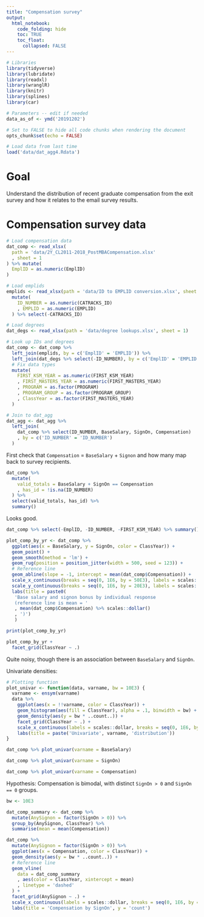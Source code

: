```yaml
---
title: "Compensation survey"
output:
  html_notebook:
    code_folding: hide
    toc: TRUE
    toc_float:
      collapsed: FALSE
---
```


<style>
#header .btn-group {
    display: none;
}
</style>

```r
# Libraries
library(tidyverse)
library(lubridate)
library(readxl)
library(wranglR)
library(knitr)
library(splines)
library(car)

# Parameters -- edit if needed
data_as_of <- ymd('20191202')

# Set to FALSE to hide all code chunks when rendering the document
opts_chunk$set(echo = FALSE)
```
```r
# Load data from last time
load('data/dat_agg4.Rdata')
```

# Goal

Understand the distribution of recent graduate compensation from the exit survey and how it relates to the email survey results.

# Compensation survey data

```r
# Load compensation data
dat_comp <- read_xlsx(
  path = 'data/2Y_CL2011-2018_PostMBACompensation.xlsx'
  , sheet = 1
) %>% mutate(
  EmplID = as.numeric(EmplID)
)

# Load emplids
emplids <- read_xlsx(path = 'data/ID to EMPLID conversion.xlsx', sheet = 1) %>%
  mutate(
    ID_NUMBER = as.numeric(CATRACKS_ID)
    , EMPLID = as.numeric(EMPLID)
  ) %>% select(-CATRACKS_ID)

# Load degrees
dat_degs <- read_xlsx(path = 'data/degree lookups.xlsx', sheet = 1)

# Look up IDs and degrees
dat_comp <- dat_comp %>%
  left_join(emplids, by = c('EmplID' = 'EMPLID')) %>%
  left_join(dat_degs %>% select(-ID_NUMBER), by = c('EmplID' = 'EMPLID')) %>%
  # Fix data types
  mutate(
    FIRST_KSM_YEAR = as.numeric(FIRST_KSM_YEAR)
    , FIRST_MASTERS_YEAR = as.numeric(FIRST_MASTERS_YEAR)
    , PROGRAM = as.factor(PROGRAM)
    , PROGRAM_GROUP = as.factor(PROGRAM_GROUP)
    , ClassYear = as.factor(FIRST_MASTERS_YEAR)
  )

# Join to dat_agg
dat_agg <- dat_agg %>%
  left_join(
    dat_comp %>% select(ID_NUMBER, BaseSalary, SignOn, Compensation)
    , by = c('ID_NUMBER' = 'ID_NUMBER')
  )
```

First check that `Compensation` = `BaseSalary` + `Signon` and how many map back to survey recipients.

```r
dat_comp %>%
  mutate(
    valid_totals = BaseSalary + SignOn == Compensation
    , has_id = !is.na(ID_NUMBER)
  ) %>%
  select(valid_totals, has_id) %>%
  summary()
```

Looks good.

```r
dat_comp %>% select(-EmplID, -ID_NUMBER, -FIRST_KSM_YEAR) %>% summary()
```

```r
plot_comp_by_yr <- dat_comp %>%
  ggplot(aes(x = BaseSalary, y = SignOn, color = ClassYear)) +
  geom_point() +
  geom_smooth(method = 'lm') +
  geom_rug(position = position_jitter(width = 500, seed = 123)) +
  # Reference line
  geom_abline(slope = -1, intercept = mean(dat_comp$Compensation)) +
  scale_x_continuous(breaks = seq(0, 1E6, by = 50E3), labels = scales::dollar, limits = c(0, NA), expand = c(0, 0)) +
  scale_y_continuous(breaks = seq(0, 1E6, by = 20E3), labels = scales::dollar) +
  labs(title = paste0(
   'Base salary and signon bonus by individual response
   (reference line is mean = '
   , mean(dat_comp$Compensation) %>% scales::dollar()
   , ')')
   )

print(plot_comp_by_yr)
```

```r
plot_comp_by_yr +
  facet_grid(ClassYear ~ .)
```

Quite noisy, though there is an association between `BaseSalary` and `SignOn`.

Univariate densities:

```r
# Plotting function
plot_univar <- function(data, varname, bw = 10E3) {
  varname <- ensym(varname)
  data %>%
    ggplot(aes(x = !!varname, color = ClassYear)) +
    geom_histogram(aes(fill = ClassYear), alpha = .1, binwidth = bw) +
    geom_density(aes(y = bw * ..count..)) +
    facet_grid(ClassYear ~ .) +
    scale_x_continuous(labels = scales::dollar, breaks = seq(0, 1E6, by = 50E3)) +
    labs(title = paste('Univariate', varname, 'distribution'))
}
```

```r
dat_comp %>% plot_univar(varname = BaseSalary)
```

```r
dat_comp %>% plot_univar(varname = SignOn)
```

```r
dat_comp %>% plot_univar(varname = Compensation)
```

Hypothesis: Compensation is bimodal, with distinct `SignOn > 0` and `SignOn == 0` groups.

```r
bw <- 10E3

dat_comp_summary <- dat_comp %>%
  mutate(AnySignon = factor(SignOn > 0)) %>%
  group_by(AnySignon, ClassYear) %>%
  summarise(mean = mean(Compensation))

dat_comp %>%
  mutate(AnySignon = factor(SignOn > 0)) %>%
  ggplot(aes(x = Compensation, color = ClassYear)) +
  geom_density(aes(y = bw * ..count..)) +
  # Reference line
  geom_vline(
    data = dat_comp_summary
    , aes(color = ClassYear, xintercept = mean)
    , linetype = 'dashed'
  ) +
  facet_grid(AnySignon ~ .) +
  scale_x_continuous(labels = scales::dollar, breaks = seq(0, 1E6, by = 50E3)) +
  labs(title = 'Compensation by SignOn', y = 'count')
```




